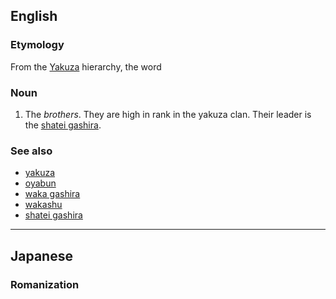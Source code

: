 {{also|kyōdai}}
==English==

===Etymology===
From the {{etyl|ja|en}} [[Yakuza]] hierarchy, the word {{term|兄弟||tr=kyōdai|lang=ja}}

===Noun===
{{en-noun|pl=kyodai}}

# The ''brothers''. They are high in rank in the yakuza clan. Their leader is the [[shatei gashira]].

===See also===
* [[yakuza]]
* [[oyabun]]
* [[waka gashira]]
* [[wakashu]]
* [[shatei gashira]]

----

==Japanese==
===Romanization===
{{ja-romaji|きょだい}}